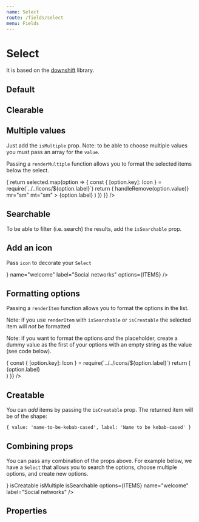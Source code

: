 ```yaml
---
name: Select
route: /fields/select
menu: Fields
---
```



# Select

It is based on the [downshift](https://github.com/downshift-js/downshift) library.

## Default

<Playground>
  <Form initialValues={{}}>
    <ConnectedField component={Select} options={ITEMS} name="welcome" label="Social networks" />
  </Form>
</Playground>

## Clearable

<Playground>
  <Form initialValues={{ welcome: ['github', 'twitter'] }}>
    <ConnectedField
      component={Select}
      isClearable
      options={ITEMS}
      name="welcome"
      label="Social networks"
    />
  </Form>
</Playground>

## Multiple values

Just add the `isMultiple` prop. Note: to be able to choose multiple values you must pass an array for the `value`.

<Playground>
  <Form initialValues={{ welcome: ['github', 'twitter'] }}>
    <ConnectedField
      component={Select}
      isMultiple
      options={ITEMS}
      name="welcome"
      label="Social networks"
    />
  </Form>
</Playground>

Passing a `renderMultiple` function allows you to format the selected items below the select.

<Playground>
  <Form initialValues={{ welcome: ['github', 'twitter'] }}>
    <ConnectedField
      component={Select}
      isMultiple
      name="welcome"
      label="Social networks"
      options={ITEMS}
      renderMultiple={(selected, handleRemove) => {
        return selected.map(option => {
          const { [option.key]: Icon } = require(`../../icons/${option.label}`)
          return (
            <Tag
              key={option.value}
              variant="primary"
              onRemove={() => handleRemove(option.value)}
              mr="sm"
              mt="sm"
            >
              <Icon mr="sm" />
              <Text variant="body3" m="0">
                {option.label}
              </Text>
            </Tag>
          )
        })
      }}
    />
  </Form>
</Playground>

## Searchable

To be able to filter (i.e. search) the results, add the `isSearchable` prop.

<Playground>
  <Form initialValues={{}}>
    <ConnectedField
      component={Select}
      isSearchable
      options={ITEMS}
      name="welcome"
      label="Social networks"
    />
  </Form>
</Playground>

## Add an icon

Pass `icon` to decorate your `Select`

<Playground>
  <Form initialValues={{}}>
    <ConnectedField
      component={Select}
      icon={<LinkIcon label="Social networks" color="nude.500" />}
      name="welcome"
      label="Social networks"
      options={ITEMS}
    />
  </Form>
</Playground>

## Formatting options

Passing a `renderItem` function allows you to format the options in the list.

Note: if you use `renderItem` with `isSearchable` or `isCreatable` the selected item will _not_ be formatted

Note: if you want to format the options _and_ the placeholder, create a dummy value as the first of your options with an empty string as the value (see code below).

<Playground>
  <Form initialValues={{ welcome: 'twitter' }}>
    <ConnectedField
      component={Select}
      name="welcome"
      label="Social networks"
      options={ITEMS}
      renderItem={option => {
        const { [option.key]: Icon } = require(`../../icons/${option.label}`)
        return (
          <div style={{ display: 'flex', alignItems: 'center' }}>
            <Icon mr="xs" /> <span>{option.label}</span>
          </div>
        )
      }}
    />
  </Form>
</Playground>

## Creatable

You can _add_ items by passing the `isCreatable` prop. The returned item will be of the shape:

`{ value: 'name-to-be-kebab-cased', label: 'Name to be kebab-cased' }`

<Playground>
  <Form initialValues={{}}>
    <ConnectedField
      component={Select}
      isCreatable
      options={ITEMS}
      name="welcome"
      label="Social networks"
    />
  </Form>
</Playground>

## Combining props

You can pass any combination of the props above. For example below, we have a `Select` that allows you to search the options, choose multiple options, and create new options.

<Playground>
  <Form initialValues={{ welcome: ['github', 'twitter'] }}>
    <ConnectedField
      component={Select}
      icon={<LinkIcon label="Social networks" color="nude.500" />}
      isCreatable
      isMultiple
      isSearchable
      options={ITEMS}
      name="welcome"
      label="Social networks"
    />
  </Form>
</Playground>

## Properties

<Props of={Select} />
